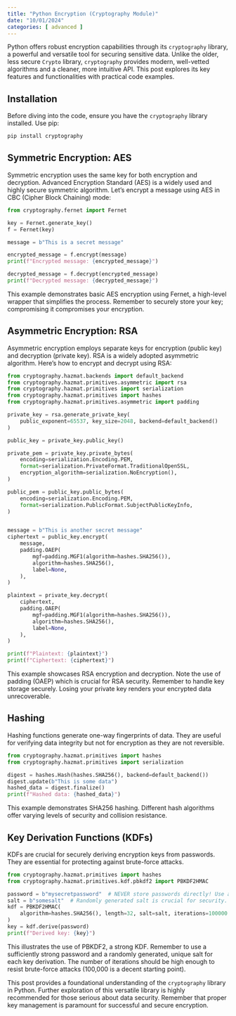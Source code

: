```yaml
---
title: "Python Encryption (Cryptography Module)"
date: "10/01/2024"
categories: [ advanced ]
---
```



Python offers robust encryption capabilities through its `cryptography` library, a powerful and versatile tool for securing sensitive data. Unlike the older, less secure `Crypto` library, `cryptography` provides modern, well-vetted algorithms and a cleaner, more intuitive API. This post explores its key features and functionalities with practical code examples.


## Installation

Before diving into the code, ensure you have the `cryptography` library installed. Use pip:

```bash
pip install cryptography
```

## Symmetric Encryption: AES

Symmetric encryption uses the same key for both encryption and decryption.  Advanced Encryption Standard (AES) is a widely used and highly secure symmetric algorithm.  Let's encrypt a message using AES in CBC (Cipher Block Chaining) mode:

```python
from cryptography.fernet import Fernet

key = Fernet.generate_key()
f = Fernet(key)

message = b"This is a secret message"

encrypted_message = f.encrypt(message)
print(f"Encrypted message: {encrypted_message}")

decrypted_message = f.decrypt(encrypted_message)
print(f"Decrypted message: {decrypted_message}")
```

This example demonstrates basic AES encryption using Fernet, a high-level wrapper that simplifies the process. Remember to securely store your key; compromising it compromises your encryption.


## Asymmetric Encryption: RSA

Asymmetric encryption employs separate keys for encryption (public key) and decryption (private key). RSA is a widely adopted asymmetric algorithm.  Here's how to encrypt and decrypt using RSA:

```python
from cryptography.hazmat.backends import default_backend
from cryptography.hazmat.primitives.asymmetric import rsa
from cryptography.hazmat.primitives import serialization
from cryptography.hazmat.primitives import hashes
from cryptography.hazmat.primitives.asymmetric import padding

private_key = rsa.generate_private_key(
    public_exponent=65537, key_size=2048, backend=default_backend()
)

public_key = private_key.public_key()

private_pem = private_key.private_bytes(
    encoding=serialization.Encoding.PEM,
    format=serialization.PrivateFormat.TraditionalOpenSSL,
    encryption_algorithm=serialization.NoEncryption(),
)

public_pem = public_key.public_bytes(
    encoding=serialization.Encoding.PEM,
    format=serialization.PublicFormat.SubjectPublicKeyInfo,
)


message = b"This is another secret message"
ciphertext = public_key.encrypt(
    message,
    padding.OAEP(
        mgf=padding.MGF1(algorithm=hashes.SHA256()),
        algorithm=hashes.SHA256(),
        label=None,
    ),
)

plaintext = private_key.decrypt(
    ciphertext,
    padding.OAEP(
        mgf=padding.MGF1(algorithm=hashes.SHA256()),
        algorithm=hashes.SHA256(),
        label=None,
    ),
)

print(f"Plaintext: {plaintext}")
print(f"Ciphertext: {ciphertext}")
```

This example showcases RSA encryption and decryption.  Note the use of padding (OAEP) which is crucial for RSA security.  Remember to handle key storage securely.  Losing your private key renders your encrypted data unrecoverable.


## Hashing

Hashing functions generate one-way fingerprints of data.  They are useful for verifying data integrity but not for encryption as they are not reversible.

```python
from cryptography.hazmat.primitives import hashes
from cryptography.hazmat.primitives import serialization

digest = hashes.Hash(hashes.SHA256(), backend=default_backend())
digest.update(b"This is some data")
hashed_data = digest.finalize()
print(f"Hashed data: {hashed_data}")

```

This example demonstrates SHA256 hashing.  Different hash algorithms offer varying levels of security and collision resistance.


## Key Derivation Functions (KDFs)

KDFs are crucial for securely deriving encryption keys from passwords.  They are essential for protecting against brute-force attacks.

```python
from cryptography.hazmat.primitives import hashes
from cryptography.hazmat.primitives.kdf.pbkdf2 import PBKDF2HMAC

password = b"mysecretpassword"  # NEVER store passwords directly! Use a secure password manager.
salt = b"somesalt"  # Randomly generated salt is crucial for security.
kdf = PBKDF2HMAC(
    algorithm=hashes.SHA256(), length=32, salt=salt, iterations=100000
)
key = kdf.derive(password)
print(f"Derived key: {key}")
```


This illustrates the use of PBKDF2, a strong KDF.  Remember to use a sufficiently strong password and a randomly generated, unique salt for each key derivation.  The number of iterations should be high enough to resist brute-force attacks (100,000 is a decent starting point).


This post provides a foundational understanding of the `cryptography` library in Python.  Further exploration of this versatile library is highly recommended for those serious about data security.  Remember that proper key management is paramount for successful and secure encryption.

